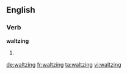 ==English==

===Verb===
'''waltzing'''
# {{present participle of|waltz}}

[[de:waltzing]]
[[fr:waltzing]]
[[ta:waltzing]]
[[vi:waltzing]]
